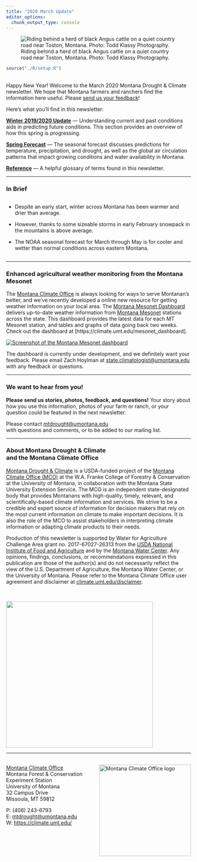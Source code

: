 ```yaml
---
title: "2020 March Update"
editor_options: 
  chunk_output_type: console
---
```


![Riding behind a herd of black Angus cattle on a quiet country road near Toston, Montana. Photo: Todd Klassy Photography.](./img/toston.jpg)

```r
source("./R/setup.R")
```

## {-}

Happy New Year! Welcome to the March 2020 Montana Drought & Climate newsletter. We hope that Montana farmers and ranchers find the information here useful. Please [send us your feedback](mailto:mtdrought@umontana.edu)!

Here's what you'll find in this newsletter:

[**Winter 2019/2020 Update**](./review.html) --- Understanding current and past conditions aids in predicting future conditions. This section provides an overview of how this spring is progressing.

[**Spring Forecast**](./forecast.html) --- The seasonal forecast discusses predictions for temperature, precipitation, and drought, as well as the global air circulation patterns that impact growing conditions and water availability in Montana.

[**Reference**](./reference.html) --- A helpful glossary of terms found in this newsletter.

-----

### In Brief {-}

<div style="-webkit-columns: 2 300px;-moz-columns: 2 300px;columns: 2 300px;">
* Despite an early start, winter across Montana has been warmer and drier than average. 

* However, thanks to some sizeable storms in early February snowpack in the mountains is above average.

* The NOAA seasonal forecast for March through May is for cooler and wetter than normal conditions across eastern Montana.

</div>

-----

### Enhanced agricultural weather monitoring from the Montana Mesonet {-}

The [Montana Climate Office](https://climate.umt.edu/) is always looking for ways to serve Montanan's better, and we’ve recently developed a online new resource for getting weather information on your local area. The [Montana Mesonet Dashboard](https://climate.umt.edu/mesonet_dashboard) delivers up-to-date weather information from [Montana Mesonet](https://climate.umt.edu/mesonet/) stations across the state. This dashboard provides the latest data for each MT Mesonet station, and tables and graphs of data going back two weeks. Check out the dashboard at [https://climate.umt.edu/mesonet_dashboard]. 

[![](./img/mesonet_dashboard.jpg "Screenshot of the Montana Mesonet dashboard")](https://climate.umt.edu/mesonet_dashboard)

The dashboard is currently under development, and we definitely want your feedback. Please email Zach Hoylman at [state.climatologist@umontana.edu](mailto:state.climatologist@umontana.edu) with any feedback or questions.

-----


### We want to hear from you! {-}
**Please send us stories, photos, feedback, and questions!** Your story about how you use this information, photos of your farm or ranch, or your question could be featured in the next newsletter.

Please contact [mtdrought@umontana.edu](mailto:mtdrought@umontana.edu)<br> with questions and comments, or to be added to our mailing list.

-----

### About **Montana Drought & Climate**<br>and the **Montana Climate Office** {-}
[Montana Drought & Climate](https://climate.umt.edu/mtdrought/) is a USDA-funded project of the [Montana Climate Office (MCO)](https://climate.umt.edu/) at the W.A. Franke College of Forestry & Conservation at the University of Montana, in collaboration with the Montana State University Extension Service. The MCO is an independent state-designated body that provides Montanans with high-quality, timely, relevant, and scientifically-based climate information and services. We strive to be a credible and expert source of information for decision makers that rely on the most current information on climate to make important decisions. It is also the role of the MCO to assist stakeholders in interpreting climate information or adapting climate products to their needs.

Production of this newsletter is supported by Water for Agriculture Challenge Area grant no. 2017-67027-26313 from the [USDA National Institute of Food and Agriculture](https://nifa.usda.gov/) and by the [Montana Water Center](https://www.montanawatercenter.org/). Any opinions, findings, conclusions, or recommendations expressed in this publication are those of the author(s) and do not necessarily reflect the view of the U.S. Department of Agriculture, the Montana Water Center, or the University of Montana. Please refer to the Montana Climate Office user agreement and disclaimer at [climate.umt.edu/disclaimer](https://climate.umt.edu/disclaimer/).

<br>
<div style="text-align: left;">
![](./img/NIFA_logo.jpg){style="width:400px;"}
</div>

-----

<br>
<a href="https://climate.umt.edu/" target="_blank">
  <img src="./img/MCO_logo.svg" alt="Montana Climate Office logo" style="width:250px;float:right;">
</a>
[Montana Climate Office](https://climate.umt.edu/)<br>
Montana Forest & Conservation Experiment Station<br>
University of Montana<br>
32 Campus Drive<br>
Missoula, MT 59812<br>

P: (406) 243-6793<br>
E: [mtdrought@umontana.edu](mailto:mtdrought@umontana.edu)<br>
W: [https://climate.umt.edu/](https://climate.umt.edu/)

